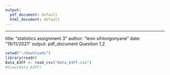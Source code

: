 ```yaml
---
output:
  pdf_document: default
  html_document: default
---
```

---
title: "statistics assignment 3"
author: "leon sihlongonyane"
date: "19/11/2021"
output: pdf_document
Question 1,2
```r
setwd("~/Downloads")
library(readr)
Data_A3FF <- read_csv("Data_A3FF.csv")
#View(Data_A3FF)
```